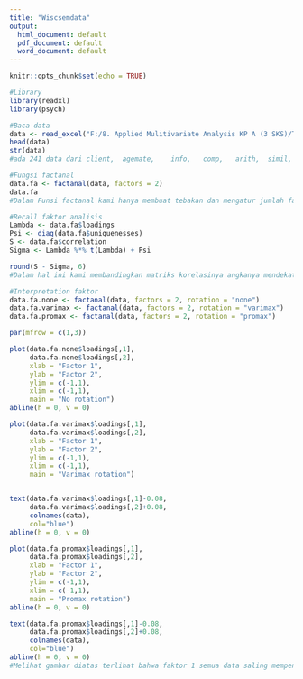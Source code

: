 ```yaml
---
title: "Wiscsemdata"
output:
  html_document: default
  pdf_document: default
  word_document: default
---
```


```r
knitr::opts_chunk$set(echo = TRUE)
```

```r
#Library
library(readxl)
library(psych)
```

```r
#Baca data 
data <- read_excel("F:/8. Applied Mulitivariate Analysis KP A (3 SKS)/Tugas/Week 10/Tugas FA  - WiscsemData.xlsx")
head(data)
str(data)
#ada 241 data dari client,	agemate,	info,	comp,	arith,	simil,	vocab,	digit,	pictcomp,	parang,	block,	object,	coding

```

```r
#Fungsi factanal
data.fa <- factanal(data, factors = 2)
data.fa
#Dalam Funsi factanal kami hanya membuat tebakan dan mengatur jumlah faktornya menjadi 2
```

```r
#Recall faktor analisis
Lambda <- data.fa$loadings
Psi <- diag(data.fa$uniquenesses)
S <- data.fa$correlation
Sigma <- Lambda %*% t(Lambda) + Psi

round(S - Sigma, 6)
#Dalam hal ini kami membandingkan matriks korelasinya angkanya mendekati 0 menunjukan bahwa data yang kami gunakan baik
```

```r
#Interpretation faktor
data.fa.none <- factanal(data, factors = 2, rotation = "none")
data.fa.varimax <- factanal(data, factors = 2, rotation = "varimax")
data.fa.promax <- factanal(data, factors = 2, rotation = "promax")

par(mfrow = c(1,3))

plot(data.fa.none$loadings[,1], 
     data.fa.none$loadings[,2],
     xlab = "Factor 1", 
     ylab = "Factor 2", 
     ylim = c(-1,1),
     xlim = c(-1,1),
     main = "No rotation")
abline(h = 0, v = 0)

plot(data.fa.varimax$loadings[,1], 
     data.fa.varimax$loadings[,2],
     xlab = "Factor 1", 
     ylab = "Factor 2", 
     ylim = c(-1,1),
     xlim = c(-1,1),
     main = "Varimax rotation")


text(data.fa.varimax$loadings[,1]-0.08, 
     data.fa.varimax$loadings[,2]+0.08,
     colnames(data),
     col="blue")
abline(h = 0, v = 0)

plot(data.fa.promax$loadings[,1], 
     data.fa.promax$loadings[,2],
     xlab = "Factor 1", 
     ylab = "Factor 2",
     ylim = c(-1,1),
     xlim = c(-1,1),
     main = "Promax rotation")
abline(h = 0, v = 0)

text(data.fa.promax$loadings[,1]-0.08, 
     data.fa.promax$loadings[,2]+0.08,
     colnames(data),
     col="blue")
abline(h = 0, v = 0)
#Melihat gambar diatas terlihat bahwa faktor 1 semua data saling mempengaruhi dari no rotation, varimax rotation, promax rotation.
```
